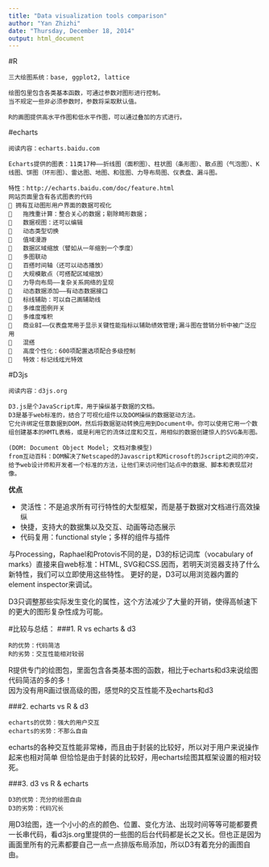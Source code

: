 ```yaml
---
title: "Data visualization tools comparison"
author: "Yan Zhizhi"
date: "Thursday, December 18, 2014"
output: html_document
---
```


#R
```
三大绘图系统：base, ggplot2, lattice

绘图包里包含各类基本函数，可通过参数对图形进行控制。
当不规定一些非必须参数时，参数将采取默认值。

R的画图提供高水平作图和低水平作图，可以通过叠加的方式进行。

```

#echarts
```
阅读内容：echarts.baidu.com

Echarts提供的图表：11类17种——折线图（面积图）、柱状图（条形图）、散点图（气泡图）、K线图、饼图（环形图）、雷达图、地图、和弦图、力导布局图、仪表盘、漏斗图。

特性：http://echarts.baidu.com/doc/feature.html
网站页面里含有各式图表的代码
 拥有互动图形用户界面的数据可视化
	拖拽重计算：整合关心的数据；剔除畸形数据；
	数据视图：还可以编辑
	动态类型切换
	值域漫游
	数据区域缩放（譬如从一年缩到一个季度）
	多图联动
	百搭时间轴（还可以动态播放）
	大规模散点（可搭配区域缩放）
	力导向布局——复杂关系网络的呈现
	动态数据添加——有动态数据接口
	标线辅助：可以自己画辅助线
	多维度图例开关
	多维度堆积
	商业BI——仪表盘常用于显示关键性能指标以辅助绩效管理;漏斗图在营销分析中被广泛应用
	混搭
	高度个性化：600项配置选项配合多级控制
	特效：标记线炫光特效
```

#D3js
```
阅读内容：d3js.org

D3.js是个JavaScript库，用于操纵基于数据的文档。
D3是基于web标准的，结合了可视化组件以及DOM操纵的数据驱动方法。 
它允许绑定任意数据到DOM，然后将数据驱动转换应用到Document中。你可以使用它用一个数组创建基本的HMTL表格，或是利用它的流体过度和交互，用相似的数据创建惊人的SVG条形图。
```
```
(DOM: Document Object Model; 文档对象模型)  
from互动百科：DOM解决了Netscaped的Javascript和Microsoft的Jscript之间的冲突，给予web设计师和开发者一个标准的方法，让他们来访问他们站点中的数据、脚本和表现层对像。
```
**优点**

- 灵活性：不是追求所有可行特性的大型框架，而是基于数据对文档进行高效操纵  
- 快捷，支持大的数据集以及交互、动画等动态展示  
- 代码复用：functional style；多样的组件与插件  

与Processing，Raphael和Protovis不同的是，D3的标记词库（vocabulary of marks）直接来自web标准：HTML, SVG和CSS.因而，若明天浏览器支持了什么新特性，我们可以立即使用这些特性。
更好的是，D3可以用浏览器内置的element inspector来调试。   

D3只调整那些实际发生变化的属性，这个方法减少了大量的开销，使得高帧速下的更大的图形复杂性成为可能。   

#比较与总结：
###1. R vs echarts & d3
```
R的优势：代码简洁
R的劣势：交互性能相对较弱
```
R提供专门的绘图包，里面包含各类基本图的函数，相比于echarts和d3来说绘图代码简洁的多的多！   
因为没有用R画过很高级的图，感觉R的交互性能不及echarts和d3

###2. echarts vs R & d3
```
echarts的优势：强大的用户交互
echarts的劣势：不那么自由
```
echarts的各种交互性能非常棒，而且由于封装的比较好，所以对于用户来说操作起来也相对简单
但恰恰是由于封装的比较好，用echarts绘图其框架设置的相对较死。

###3. d3 vs R & echarts
```
D3的优势：充分的绘图自由
D3的劣势：代码冗长
```
用D3绘图，连一个小小的点的颜色、位置、变化方法、出现时间等等可能都要费一长串代码，看d3js.org里提供的一些图的后台代码都是长之又长。但也正是因为画面里所有的元素都要自己一点一点排版布局添加，所以D3有着充分的画图自由。